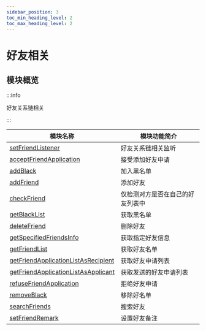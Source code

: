 ```yaml
---
sidebar_position: 3
toc_min_heading_level: 2
toc_max_heading_level: 2
---
```


# 好友相关

## 模块概览

:::info

好友关系链相关

:::

| 模块名称                                                                                            | 模块功能简介                     |
| --------------------------------------------------------------------------------------------------- | -------------------------------- |
| [setFriendListener](docs/sdks/api/friend/setFriendListener.mdx)                                     | 好友关系链相关监听               |
| [acceptFriendApplication](docs/sdks/api/friend/acceptFriendApplication.mdx)                         | 接受添加好友申请                 |
| [addBlack](docs/sdks/api/friend/addBlack.mdx)                                                       | 加入黑名单                       |
| [addFriend](docs/sdks/api/friend/addFriend.mdx)                                                     | 添加好友                         |
| [checkFriend](docs/sdks/api/friend/checkFriend.mdx)                                                 | 仅检测对方是否在自己的好友列表中 |
| [getBlackList](docs/sdks/api/friend/getBlackList.mdx)                                               | 获取黑名单                       |
| [deleteFriend](docs/sdks/api/friend/deleteFriend.mdx)                                               | 删除好友                         |
| [getSpecifiedFriendsInfo](docs/sdks/api/friend/getSpecifiedFriendsInfo.mdx)                         | 获取指定好友信息                 |
| [getFriendList](docs/sdks/api/friend/getFriendList.mdx)                                             | 获取好友名单                     |
| [getFriendApplicationListAsRecipient](docs/sdks/api/friend/getFriendApplicationListAsRecipient.mdx) | 获取好友申请列表                 |
| [getFriendApplicationListAsApplicant](docs/sdks/api/friend/getFriendApplicationListAsApplicant.mdx) | 获取发送的好友申请列表           |
| [refuseFriendApplication](docs/sdks/api/friend/refuseFriendApplication.mdx)                         | 拒绝好友申请                     |
| [removeBlack](docs/sdks/api/friend/removeBlack.mdx)                                                 | 移除好名单                       |
| [searchFriends](docs/sdks/api/friend/searchFriends.mdx)                                             | 搜索好友                         |
| [setFriendRemark](docs/sdks/api/friend/setFriendRemark.mdx)                                         | 设置好友备注                     |
